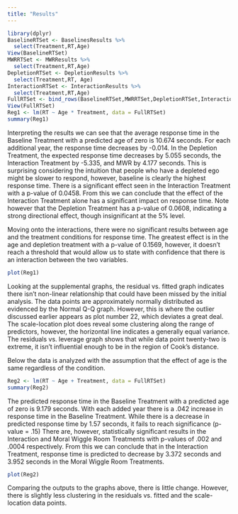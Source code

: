 ```yaml
---
title: "Results"
---
```



```r
library(dplyr)
BaselineRTSet <- BaselinesResults %>% 
  select(Treatment,RT,Age)
View(BaselineRTSet)
MWRRTSet <- MWRResults %>% 
  select(Treatment,RT,Age)
DepletionRTSet <- DepletionResults %>%
  select(Treatment,RT, Age)
InteractionRTSet <- InteractionResults %>%
  select(Treatment,RT,Age)
FullRTSet <- bind_rows(BaselineRTSet,MWRRTSet,DepletionRTSet,InteractionRTSet)
View(FullRTSet)
Reg1 <- lm(RT ~ Age * Treatment, data = FullRTSet)
summary(Reg1)
```


  Interpreting the results we can see that the average response time in the Baseline Treatment with a predicted age of zero is 10.674 seconds. For each additional year, the response time decreases by -0.014. In the Depletion Treatment, the expected response time decreases by 5.055 seconds, the Interaction Treatment by -5.335, and MWR by 4.177 seconds. This is surprising considering the intuition that people who have a depleted ego might be slower to respond, however, baseline is clearly the highest response time. There is a significant effect seen in the Interaction Treatment with a p-value of 0.0458. From this we can conclude that the effect of the Interaction Treatment alone has a significant impact on response time. Note however that the Depletion Treatment has a p-value of 0.0608, indicating a strong directional effect, though insignificant at the 5% level. 


  Moving onto the interactions, there were no significant results between age and the treatment conditions for response time. The greatest effect is in the age and depletion treatment with a p-value of 0.1569, however, it doesn’t reach a threshold that would allow us to state with confidence that there is an interaction between the two variables.  


``` r
plot(Reg1)
```


  Looking at the supplemental graphs, the residual vs. fitted graph indicates there isn't non-linear relationship that could have been missed by the initial analysis. The data points are approximately normally distributed as evidenced by the Normal Q-Q graph. However, this is where the outlier discussed earlier appears as plot number 22, which deviates a great deal. The scale-location plot does reveal some clustering along the range of predictors, however, the horizontal line indicates a generally equal variance. The residuals vs. leverage graph shows that while data point twenty-two is extreme, it isn't influential enough to be in the region of Cook's distance.

  Below the data is analyzed with the assumption that the effect of age is the same regardless of the condition. 


``` r
Reg2 <- lm(RT ~ Age + Treatment, data = FullRTSet)
summary(Reg2)
```


  The predicted response time in the Baseline Treatment with a predicted age of zero is 9.179 seconds. With each added year there is a .042 increase in response time in the Baseline Treatment. While there is a decrease in predicted response time by 1.57 seconds, it fails to reach significance (p-value = .15) There are, however, statistically significant results in the Interaction and Moral Wiggle Room Treatments with p-values of .002 and .0004 respectively. From this we can conclude that in the Interaction Treatment, response time is predicted to decrease by 3.372 seconds and 3.952 seconds in the Moral Wiggle Room Treatments. 


``` r
plot(Reg2)
```


  Comparing the outputs to the graphs above, there is little change. However, there is slightly less clustering in the residuals vs. fitted and the scale-location data points.